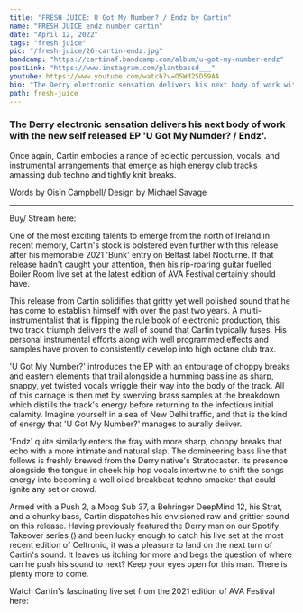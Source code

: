 ---
title: "FRESH JUICE: U Got My Number? / Endz by Cartin"
name: "FRESH JUICE endz number cartin"
date: "April 12, 2022"
tags: "fresh juice"
pic: "/fresh-juice/26-cartin-endz.jpg"
bandcamp: "https://cartinaf.bandcamp.com/album/u-got-my-number-endz"
postLink: "https://www.instagram.com/plantbassd___"
youtube: https://www.youtube.com/watch?v=O5Wd25D59AA
bio: "The Derry electronic sensation delivers his next body of work with the new self released EP 'U Got My Numder? / Endz'"
path: fresh-juice
---

### The Derry electronic sensation delivers his next body of work with the new self released EP 'U Got My Numder? / Endz'.

Once again, Cartin embodies a range of eclectic percussion, vocals, and instrumental arrangements that emerge as high energy club tracks amassing dub techno and tightly knit breaks.

<p className="smallText">Words by Oisín Campbell/ Design by Michael Savage</p>

<hr />

<BandCamp src="album=3970291942" />

Buy/ Stream here: <HoverLink url="cartinaf.bandcamp.com/album/u-got-my-number-endz" external />

One of the most exciting talents to emerge from the north of Ireland in recent memory, Cartin's stock is bolstered even further with this release after his memorable 2021 'Bunk' entry on Belfast label Nocturne. If that release hadn't caught your attention, then his rip-roaring guitar fuelled Boiler Room live set at the latest edition of AVA Festival certainly should have.

This release from Cartin solidifies that gritty yet well polished sound that he has come to establish himself with over the past two years. A multi-instrumentalist that is flipping the rule book of electronic production, this two track triumph delivers the wall of sound that Cartin typically fuses. His personal instrumental efforts along with well programmed effects and samples have proven to consistently develop into high octane club trax.

<Picture src="/fresh-juice/26-cartin.jpg" alt="cartin cover pic" size={1200} />

'U Got My Number?' introduces the EP with an entourage of choppy breaks and eastern elements that trail alongside a humming bassline as sharp, snappy, yet twisted vocals wriggle their way into the body of the track. All of this carnage is then met by swerving brass samples at the breakdown which distills the track's energy before returning to the infectious initial calamity. Imagine yourself in a sea of New Delhi traffic, and that is the kind of energy that 'U Got My Number?' manages to aurally deliver.

'Endz' quite similarly enters the fray with more sharp, choppy breaks that echo with a more intimate and natural slap. The domineering bass line that follows is freshly brewed from the Derry native's Stratocaster. Its presence alongside the tongue in cheek hip hop vocals intertwine to shift the songs energy into becoming a well oiled breakbeat techno smacker that could ignite any set or crowd.

<Picture src="/fresh-juice/26-cartin-2.jpg" alt="cartin 2nd cover pic" size={1200} />

Armed with a Push 2, a Moog Sub 37, a Behringer DeepMind 12, his Strat, and a chunky bass, Cartin dispatches his envisioned raw and grittier sound on this release. Having previously featured the Derry man on our Spotify Takeover series (<HoverLink url="www.plantbassd.com/takeovers/cartin-14-10-21" external />) and been lucky enough to catch his live set at the most recent edition of Celtronic, it was a pleasure to land on the next turn of Cartin's sound. It leaves us itching for more and begs the question of where can he push his sound to next? Keep your eyes open for this man. There is plenty more to come.

Watch Cartin's fascinating live set from the 2021 edition of AVA Festival here:
